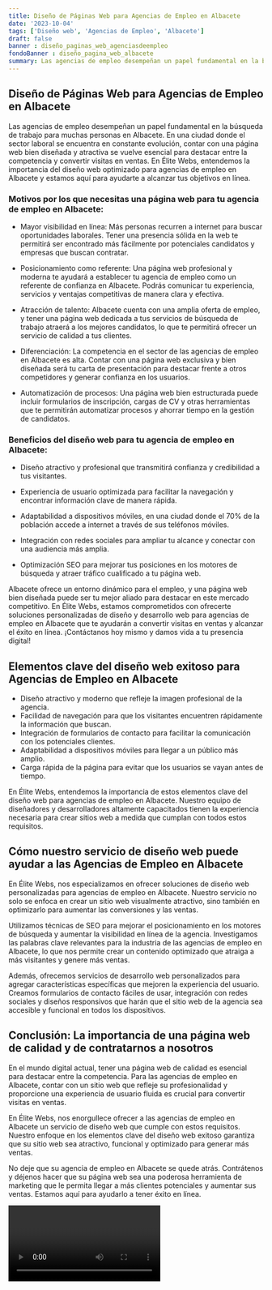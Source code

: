 ```yaml
---
title: Diseño de Páginas Web para Agencias de Empleo en Albacete
date: '2023-10-04'
tags: ['Diseño web', 'Agencias de Empleo', 'Albacete']
draft: false
banner : diseño_paginas_web_agenciasdeempleo
fondoBanner : diseño_pagina_web_albacete
summary: Las agencias de empleo desempeñan un papel fundamental en la búsqueda de trabajo para muchas personas en Albacete. En una ciudad donde el sector laboral se encuentra en constante evolución, contar con una página web bien diseñada y atractiva se vuelve esencial para destacar entre la competencia y convertir visitas en ventas. En Élite Webs, entendemos la importancia del diseño web optimizado para agencias de empleo en Albacete y estamos aquí para ayudarte a alcanzar tus objetivos en línea.
---
```


## Diseño de Páginas Web para Agencias de Empleo en Albacete

Las agencias de empleo desempeñan un papel fundamental en la búsqueda de trabajo para muchas personas en Albacete. En una ciudad donde el sector laboral se encuentra en constante evolución, contar con una página web bien diseñada y atractiva se vuelve esencial para destacar entre la competencia y convertir visitas en ventas. En Élite Webs, entendemos la importancia del diseño web optimizado para agencias de empleo en Albacete y estamos aquí para ayudarte a alcanzar tus objetivos en línea.

### Motivos por los que necesitas una página web para tu agencia de empleo en Albacete:

- Mayor visibilidad en línea: Más personas recurren a internet para buscar oportunidades laborales. Tener una presencia sólida en la web te permitirá ser encontrado más fácilmente por potenciales candidatos y empresas que buscan contratar.

- Posicionamiento como referente: Una página web profesional y moderna te ayudará a establecer tu agencia de empleo como un referente de confianza en Albacete. Podrás comunicar tu experiencia, servicios y ventajas competitivas de manera clara y efectiva.

- Atracción de talento: Albacete cuenta con una amplia oferta de empleo, y tener una página web dedicada a tus servicios de búsqueda de trabajo atraerá a los mejores candidatos, lo que te permitirá ofrecer un servicio de calidad a tus clientes.

- Diferenciación: La competencia en el sector de las agencias de empleo en Albacete es alta. Contar con una página web exclusiva y bien diseñada será tu carta de presentación para destacar frente a otros competidores y generar confianza en los usuarios.

- Automatización de procesos: Una página web bien estructurada puede incluir formularios de inscripción, cargas de CV y otras herramientas que te permitirán automatizar procesos y ahorrar tiempo en la gestión de candidatos.

### Beneficios del diseño web para tu agencia de empleo en Albacete:

- Diseño atractivo y profesional que transmitirá confianza y credibilidad a tus visitantes.

- Experiencia de usuario optimizada para facilitar la navegación y encontrar información clave de manera rápida.

- Adaptabilidad a dispositivos móviles, en una ciudad donde el 70% de la población accede a internet a través de sus teléfonos móviles.

- Integración con redes sociales para ampliar tu alcance y conectar con una audiencia más amplia.

- Optimización SEO para mejorar tus posiciones en los motores de búsqueda y atraer tráfico cualificado a tu página web.

Albacete ofrece un entorno dinámico para el empleo, y una página web bien diseñada puede ser tu mejor aliado para destacar en este mercado competitivo. En Élite Webs, estamos comprometidos con ofrecerte soluciones personalizadas de diseño y desarrollo web para agencias de empleo en Albacete que te ayudarán a convertir visitas en ventas y alcanzar el éxito en línea. ¡Contáctanos hoy mismo y damos vida a tu presencia digital!

<GifSeo />

<Cta />

## Elementos clave del diseño web exitoso para Agencias de Empleo en Albacete

- Diseño atractivo y moderno que refleje la imagen profesional de la agencia.
- Facilidad de navegación para que los visitantes encuentren rápidamente la información que buscan.
- Integración de formularios de contacto para facilitar la comunicación con los potenciales clientes.
- Adaptabilidad a dispositivos móviles para llegar a un público más amplio.
- Carga rápida de la página para evitar que los usuarios se vayan antes de tiempo.

En Élite Webs, entendemos la importancia de estos elementos clave del diseño web para agencias de empleo en Albacete. Nuestro equipo de diseñadores y desarrolladores altamente capacitados tienen la experiencia necesaria para crear sitios web a medida que cumplan con todos estos requisitos.

## Cómo nuestro servicio de diseño web puede ayudar a las Agencias de Empleo en Albacete

En Élite Webs, nos especializamos en ofrecer soluciones de diseño web personalizadas para agencias de empleo en Albacete. Nuestro servicio no solo se enfoca en crear un sitio web visualmente atractivo, sino también en optimizarlo para aumentar las conversiones y las ventas.

Utilizamos técnicas de SEO para mejorar el posicionamiento en los motores de búsqueda y aumentar la visibilidad en línea de la agencia. Investigamos las palabras clave relevantes para la industria de las agencias de empleo en Albacete, lo que nos permite crear un contenido optimizado que atraiga a más visitantes y genere más ventas.

Además, ofrecemos servicios de desarrollo web personalizados para agregar características específicas que mejoren la experiencia del usuario. Creamos formularios de contacto fáciles de usar, integración con redes sociales y diseños responsivos que harán que el sitio web de la agencia sea accesible y funcional en todos los dispositivos.

## Conclusión: La importancia de una página web de calidad y de contratarnos a nosotros

En el mundo digital actual, tener una página web de calidad es esencial para destacar entre la competencia. Para las agencias de empleo en Albacete, contar con un sitio web que refleje su profesionalidad y proporcione una experiencia de usuario fluida es crucial para convertir visitas en ventas.

En Élite Webs, nos enorgullece ofrecer a las agencias de empleo en Albacete un servicio de diseño web que cumple con estos requisitos. Nuestro enfoque en los elementos clave del diseño web exitoso garantiza que su sitio web sea atractivo, funcional y optimizado para generar más ventas.

No deje que su agencia de empleo en Albacete se quede atrás. Contrátenos y déjenos hacer que su página web sea una poderosa herramienta de marketing que le permita llegar a más clientes potenciales y aumentar sus ventas. Estamos aquí para ayudarlo a tener éxito en línea.

<Video />

<CtaBot job='Agencias de Empleo' city='Albacete'/>

<Gmaps query='Albacete+españa+maps' />